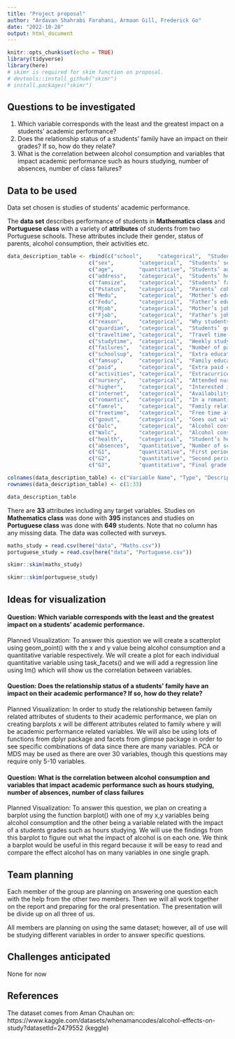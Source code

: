 ```yaml
---
title: "Project proposal"
author: "Ardavan Shahrabi Farahani, Armaan Gill, Frederick Go"
date: "2022-10-28"
output: html_document
---
```


```r
knitr::opts_chunk$set(echo = TRUE)
library(tidyverse)
library(here)
# skimr is required for skim function on proposal. 
# devtools::install_github("skimr")
# install.packages("skimr")
```

## Questions to be investigated

1. Which variable corresponds with the least and the greatest impact on a students’ academic performance? 
2. Does the relationship status of a students’ family have an impact on their grades? If so, how do they relate?
3. What is the correlation between alcohol consumption and variables that impact academic performance such as hours studying, number of absences, number of class failures?

## Data to be used

Data set chosen is studies of students' academic performance. 

The **data set** describes performance of students in **Mathematics class** and **Portuguese class** with a variety of **attributes** of students from two Portuguese schools. These attributes include their gender, status of parents, alcohol consumption, their activities etc. 

```r
data_description_table <- rbind(c("school",     "categorical",  "Students’ school: [GP, MS]"),
                          c("sex",        "categorical",  "Students’ sex: [F, M]"),
                          c("age",        "quantitative", "Students’ age: [15-22]"),
                          c("address",    "categorical",  "Students’ home address type: [U, R]"),
                          c("famsize",    "categorical",  "Students’ family size: [LE3, GT3]"),
                          c("Pstatus",    "categorical",  "Parents’ cohabitation status: [T, A]"),
                          c("Medu",       "categorical",  "Mother’s education: [0:4]"),
                          c("Fedu",       "categorical",  "Father’s education: [0:4]"),
                          c("Mjob",       "categorical",  "Mother’s job"),
                          c("Fjob",       "categorical",  "Father’s job"),
                          c("reason",     "categorical",  "Why students chose the school"),
                          c("guardian",   "categorical",  "Students’ guardian"),
                          c("traveltime", "categorical",  "Travel time from home to school: [0:4]"),
                          c("studytime",  "categorical",  "Weekly study time: [0:4]"),
                          c("failures",   "categorical",  "Number of past class failures: [0:4]"),
                          c("schoolsup",  "categorical",  "Extra educational support: [yes, no]"),
                          c("famsup",     "categorical",  "Family educational support: [yes, no]"),
                          c("paid",       "categorical",  "Extra paid classes: [yes, no]"),
                          c("activities", "categorical",  "Extracurricular activities: [yes, no]"),
                          c("nursery",    "categorical",  "Attended nursery school: [yes, no]"),
                          c("higher",     "categorical",  "Interested in higher education: [yes, no]"),
                          c("internet",   "categorical",  "Availability of internet at home: [yes, no]"),
                          c("romantic",   "categorical",  "In a romantic relationship: [yes, no]"),
                          c("famrel",     "categorical",  "Family relationship quality: [0:5]"),
                          c("freetime",   "categorical",  "Free time after school: [0:5]"),
                          c("goout",      "categorical",  "Goes out with friends: [0:5]"),
                          c("Dalc",       "categorical",  "Alcohol consumption on workdays: [0:5]"),
                          c("Walc",       "categorical",  "Alcohol consumption on weekends: [0:5]"),
                          c("health",     "categorical",  "Student’s health: [0:5]"),
                          c("absences",   "quantitative", "Number of school absences: 0~93"),
                          c("G1",         "quantitative", "First period grade: 0~20"),
                          c("G2",         "quantitative", "Second period grade: 0~20"),
                          c("G3",         "quantitative", "Final grade: 0~20"))

colnames(data_description_table) <- c("Variable Name", "Type", "Description")
rownames(data_description_table) <- c(1:33)
```

```r
data_description_table
```

There are **33** attributes including any target variables. Studies on **Mathematics class** was done with **395** instances and studies on **Portuguese class** was done with **649** students. Note that no column has any missing data. The data was collected with surveys. 

```r
maths_study = read.csv(here("data", "Maths.csv"))
portuguese_study = read.csv(here("data", "Portuguese.csv"))
```

```r
skimr::skim(maths_study)
```
```r
skimr::skim(portuguese_study)
```

## Ideas for visualization

#### Question: Which variable corresponds with the least and the greatest impact on a students’ academic performance. 

Planned Visualization: To answer this question we will create a scatterplot using geom_point() with the x and y value being alcohol consumption and a quantitative variable respectively. We will create a plot for each individual quantitative variable using task_facets() and we will add a regression line using lm() which will show us the correlation between variables. 

#### Question: Does the relationship status of a students’ family have an impact on their academic performance? If so, how do they relate?

Planned Visualization: In order to study the relationship between family related attributes of students to their academic performance, we plan on creating barplots x will be different attributes related to family where y will be academic performance related variables. We will also be using lots of functions from dplyr package and facets from glimpse package in order to see specific combinations of data since there are many variables. PCA or MDS may be used as there are over 30 variables, though this questions may require only 5-10 variables. 

#### Question: What is the correlation between alcohol consumption and variables that impact academic performance such as hours studying, number of absences, number of class failures

Planned Visualization: To answer this question, we plan on creating a barplot using the function barplot() with one of my x,y variables being alcohol consumption and the other being a variable related with the impact of a students grades such as hours studying. We will use the findings from this barplot to figure out what the impact of alcohol is on each one. We think a barplot would be useful in this regard because it will be easy to read and compare the effect alcohol has on many variables in one single graph. 

## Team planning

Each member of the group are planning on answering one question each with the help from the other two members. Then we will all work together on the report and preparing for the oral presentation. The presentation will be divide up on all three of us. 

All members are planning on using the same dataset; however, all of use will be studying different variables in order to answer specific questions. 

## Challenges anticipated

None for now

## References

The dataset comes from Aman Chauhan on: https://www.kaggle.com/datasets/whenamancodes/alcohol-effects-on-study?datasetId=2479552 (keggle)
